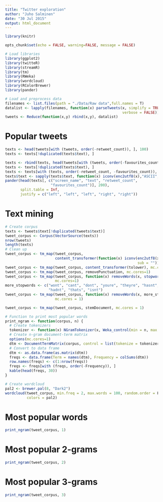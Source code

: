 ```yaml
---
title: "Twitter exploration"
author: "Juho Salminen"
date: "30 Jul 2015"
output: html_document
---
```


```r
library(knitr)
```


```r
opts_chunk$set(echo = FALSE, warning=FALSE, message = FALSE)
```

```r
# Load libraries
library(ggplot2)
library(twitteR)
library(streamR)
library(tm)
library(RWeka)
library(wordcloud)
library(RColorBrewer)
library(pander)

# Load and preprocess data
filenames <- list.files(path = "./Data/Raw data",full.names = T)
datalist <- lapply(filenames, function(x) parseTweets(x, simplify = TRUE, 
                                                      verbose = FALSE))
tweets <- Reduce(function(x,y) rbind(x,y), datalist)
```


# Popular tweets
```r
texts <- head(tweets[with (tweets, order(-retweet_count)), ], 100)
texts <- texts[!duplicated(texts$text), ]

texts <- rbind(texts, head(tweets[with (tweets, order(-favourites_count)), ], 100))
texts <- texts[!duplicated(texts$text), ]
texts <- texts[with (texts, order(-retweet_count, -favourites_count)), ]
texts$text <- sapply(texts$text, function(x) iconv(enc2utf8(x),"ASCII", sub = ""))
pander(head(texts[, c("screen_name", "text", "retweet_count", 
                     "favourites_count")], 200), 
       split.table = Inf, 
       justify = c("left", "left", "left", "right", "right"))

```

# Text mining
```r
# Create corpus
texts <- tweets$text[!duplicated(tweets$text)]
tweet_corpus <- Corpus(VectorSource(texts))
nrow(tweets)
length(texts)
# Clean up
tweet_corpus <- tm_map(tweet_corpus, 
                       content_transformer(function(x) iconv(enc2utf8(x),"ASCII", 
                                                             sub = "")))
tweet_corpus <- tm_map(tweet_corpus, content_transformer(tolower), mc.cores=1)
tweet_corpus <- tm_map(tweet_corpus, removePunctuation, mc.cores=1)
tweet_corpus <- tm_map(tweet_corpus, function(x) removeWords(x, stopwords()),
                       mc.cores=1)
more_stopwords <- c("wont", "cant", "dont", "youre", "theyre", "hasnt", "havent",
                    "hadnt", "thats", "isnt")
tweet_corpus <- tm_map(tweet_corpus, function(x) removeWords(x, more_stopwords),
                       mc.cores = 1)

tweet_corpus <- tm_map(tweet_corpus, stemDocument, mc.cores = 1)

# Function to print most popular words
print_ngram <- function(corpus, n) {
  # Create tokenizers
  tokenizer <- function(x) NGramTokenizer(x, Weka_control(min = n, max = n))
  # Create n-gram document-term matrix
  options(mc.cores=1)
  dtm <- DocumentTermMatrix(corpus, control = list(tokenize = tokenizer))
  # Convert to data frame
  dtm <- as.data.frame(as.matrix(dtm))
  freqs <- data.frame(Term = names(dtm), Frequency = colSums(dtm))
  row.names(freqs) <- c(1:nrow(freqs))
  freqs <- freqs[with (freqs, order(-Frequency)), ]
  kable(head(freqs, 30))
}

# Create wordcloud
pal2 <- brewer.pal(8, "Dark2")
wordcloud(tweet_corpus, min.freq = 2, max.words = 100, random.order = F,
          colors = pal2)
```

# Most popular words
```r
print_ngram(tweet_corpus, 1)
```

# Most popular 2-grams
```r
print_ngram(tweet_corpus, 2)
```

# Most popular 3-grams
```r
print_ngram(tweet_corpus, 3)
```

